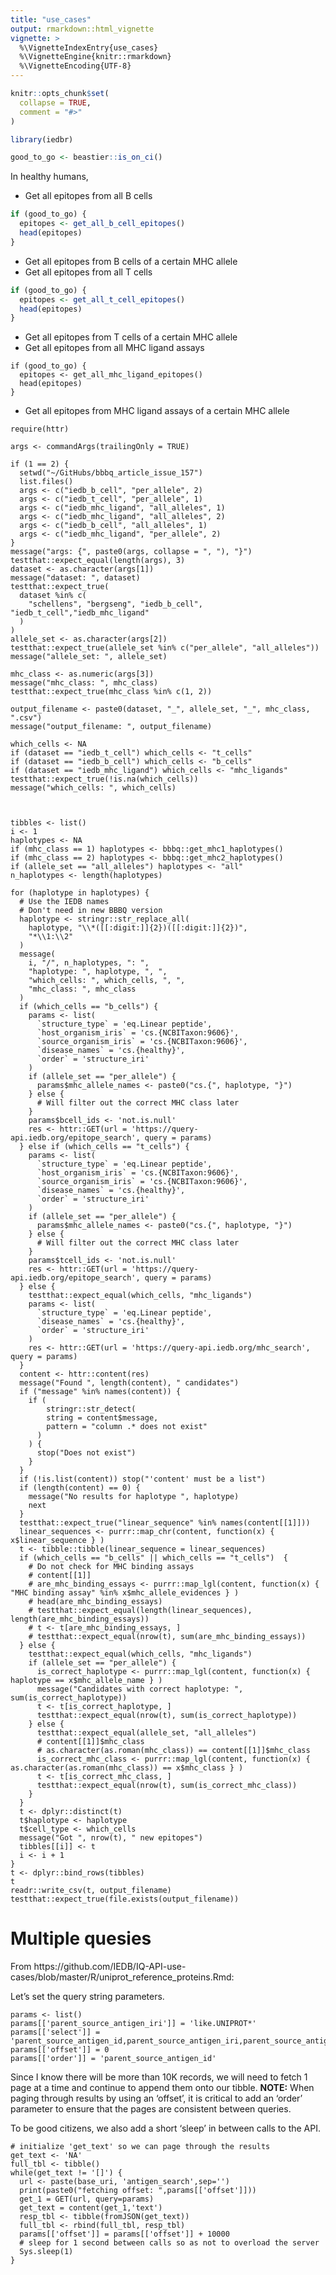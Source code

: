 ```yaml
---
title: "use_cases"
output: rmarkdown::html_vignette
vignette: >
  %\VignetteIndexEntry{use_cases}
  %\VignetteEngine{knitr::rmarkdown}
  %\VignetteEncoding{UTF-8}
---
```


```r
knitr::opts_chunk$set(
  collapse = TRUE,
  comment = "#>"
)
```

```r
library(iedbr)
```

```r
good_to_go <- beastier::is_on_ci()
```



In healthy humans, 

 * Get all epitopes from all B cells

```r
if (good_to_go) {
  epitopes <- get_all_b_cell_epitopes() 
  head(epitopes)
}
```

 * Get all epitopes from B cells of a certain MHC allele
 * Get all epitopes from all T cells
 
```r
if (good_to_go) {
  epitopes <- get_all_t_cell_epitopes() 
  head(epitopes)
}
```

 * Get all epitopes from T cells of a certain MHC allele
 * Get all epitopes from all MHC ligand assays

```
if (good_to_go) {
  epitopes <- get_all_mhc_ligand_epitopes() 
  head(epitopes)
}
```

 * Get all epitopes from MHC ligand assays of a certain MHC allele

```
require(httr)

args <- commandArgs(trailingOnly = TRUE)

if (1 == 2) {
  setwd("~/GitHubs/bbbq_article_issue_157")
  list.files()
  args <- c("iedb_b_cell", "per_allele", 2)
  args <- c("iedb_t_cell", "per_allele", 1)
  args <- c("iedb_mhc_ligand", "all_alleles", 1)
  args <- c("iedb_mhc_ligand", "all_alleles", 2)
  args <- c("iedb_b_cell", "all_alleles", 1)
  args <- c("iedb_mhc_ligand", "per_allele", 2)
}
message("args: {", paste0(args, collapse = ", "), "}")
testthat::expect_equal(length(args), 3)
dataset <- as.character(args[1])
message("dataset: ", dataset)
testthat::expect_true(
  dataset %in% c(
    "schellens", "bergseng", "iedb_b_cell", "iedb_t_cell","iedb_mhc_ligand"
  )
)
allele_set <- as.character(args[2])
testthat::expect_true(allele_set %in% c("per_allele", "all_alleles"))
message("allele_set: ", allele_set)

mhc_class <- as.numeric(args[3])
message("mhc_class: ", mhc_class)
testthat::expect_true(mhc_class %in% c(1, 2))

output_filename <- paste0(dataset, "_", allele_set, "_", mhc_class, ".csv")
message("output_filename: ", output_filename)

which_cells <- NA
if (dataset == "iedb_t_cell") which_cells <- "t_cells"
if (dataset == "iedb_b_cell") which_cells <- "b_cells"
if (dataset == "iedb_mhc_ligand") which_cells <- "mhc_ligands"
testthat::expect_true(!is.na(which_cells))
message("which_cells: ", which_cells)


  
tibbles <- list()
i <- 1
haplotypes <- NA
if (mhc_class == 1) haplotypes <- bbbq::get_mhc1_haplotypes()
if (mhc_class == 2) haplotypes <- bbbq::get_mhc2_haplotypes()
if (allele_set == "all_alleles") haplotypes <- "all"
n_haplotypes <- length(haplotypes)

for (haplotype in haplotypes) {
  # Use the IEDB names
  # Don't need in new BBBQ version
  haplotype <- stringr::str_replace_all(
    haplotype, "\\*([[:digit:]]{2})([[:digit:]]{2})", 
    "*\\1:\\2"
  )
  message(
    i, "/", n_haplotypes, ": ",
    "haplotype: ", haplotype, ", ",
    "which_cells: ", which_cells, ", ",
    "mhc_class: ", mhc_class
  )
  if (which_cells == "b_cells") {
    params <- list(
      `structure_type` = 'eq.Linear peptide',
      `host_organism_iris` = 'cs.{NCBITaxon:9606}',
      `source_organism_iris` = 'cs.{NCBITaxon:9606}',
      `disease_names` = 'cs.{healthy}',
      `order` = 'structure_iri'
    )
    if (allele_set == "per_allele") {
      params$mhc_allele_names <- paste0("cs.{", haplotype, "}")
    } else {
      # Will filter out the correct MHC class later
    }
    params$bcell_ids <- 'not.is.null'
    res <- httr::GET(url = 'https://query-api.iedb.org/epitope_search', query = params)
  } else if (which_cells == "t_cells") {
    params <- list(
      `structure_type` = 'eq.Linear peptide',
      `host_organism_iris` = 'cs.{NCBITaxon:9606}',
      `source_organism_iris` = 'cs.{NCBITaxon:9606}',
      `disease_names` = 'cs.{healthy}',
      `order` = 'structure_iri'
    )
    if (allele_set == "per_allele") {
      params$mhc_allele_names <- paste0("cs.{", haplotype, "}")
    } else {
      # Will filter out the correct MHC class later
    }
    params$tcell_ids <- 'not.is.null'
    res <- httr::GET(url = 'https://query-api.iedb.org/epitope_search', query = params)
  } else {
    testthat::expect_equal(which_cells, "mhc_ligands")
    params <- list(
      `structure_type` = 'eq.Linear peptide',
      `disease_names` = 'cs.{healthy}',
      `order` = 'structure_iri'
    )
    res <- httr::GET(url = 'https://query-api.iedb.org/mhc_search', query = params)
  }
  content <- httr::content(res)
  message("Found ", length(content), " candidates")
  if ("message" %in% names(content)) {
    if (
        stringr::str_detect(
        string = content$message,
        pattern = "column .* does not exist"
      )
    ) {
      stop("Does not exist")
    }
  }
  if (!is.list(content)) stop("'content' must be a list")
  if (length(content) == 0) {
    message("No results for haplotype ", haplotype)
    next
  }
  testthat::expect_true("linear_sequence" %in% names(content[[1]]))
  linear_sequences <- purrr::map_chr(content, function(x) { x$linear_sequence } )
  t <- tibble::tibble(linear_sequence = linear_sequences)
  if (which_cells == "b_cells" || which_cells == "t_cells")  {
    # Do not check for MHC binding assays
    # content[[1]]
    # are_mhc_binding_essays <- purrr::map_lgl(content, function(x) { "MHC binding assay" %in% x$mhc_allele_evidences } ) 
    # head(are_mhc_binding_essays)
    # testthat::expect_equal(length(linear_sequences), length(are_mhc_binding_essays))
    # t <- t[are_mhc_binding_essays, ]
    # testthat::expect_equal(nrow(t), sum(are_mhc_binding_essays))
  } else {
    testthat::expect_equal(which_cells, "mhc_ligands")
    if (allele_set == "per_allele") {
      is_correct_haplotype <- purrr::map_lgl(content, function(x) {  haplotype == x$mhc_allele_name } ) 
      message("Candidates with correct haplotype: ", sum(is_correct_haplotype))
      t <- t[is_correct_haplotype, ]
      testthat::expect_equal(nrow(t), sum(is_correct_haplotype))
    } else {
      testthat::expect_equal(allele_set, "all_alleles")
      # content[[1]]$mhc_class
      # as.character(as.roman(mhc_class)) == content[[1]]$mhc_class
      is_correct_mhc_class <- purrr::map_lgl(content, function(x) {  as.character(as.roman(mhc_class)) == x$mhc_class } ) 
      t <- t[is_correct_mhc_class, ]
      testthat::expect_equal(nrow(t), sum(is_correct_mhc_class))
    }
  }
  t <- dplyr::distinct(t)
  t$haplotype <- haplotype 
  t$cell_type <- which_cells 
  message("Got ", nrow(t), " new epitopes")
  tibbles[[i]] <- t
  i <- i + 1
}
t <- dplyr::bind_rows(tibbles)
t
readr::write_csv(t, output_filename)
testthat::expect_true(file.exists(output_filename))
```



# Multiple quesies

From https://github.com/IEDB/IQ-API-use-cases/blob/master/R/uniprot_reference_proteins.Rmd:

Let's set the query string parameters.

```
params <- list()
params[['parent_source_antigen_iri']] = 'like.UNIPROT*'
params[['select']] = 'parent_source_antigen_id,parent_source_antigen_iri,parent_source_antigen_source_org_iri,parent_source_antigen_name'
params[['offset']] = 0
params[['order']] = 'parent_source_antigen_id'
```

Since I know there will be more than 10K records, we will need to fetch 1 page at a time
and continue to append them onto our tibble.  **NOTE:** When paging through results by using an 'offset', it is critical to add an 'order' parameter to ensure that the pages are consistent between queries.

To be good citizens, we also add a short 'sleep' in between calls to the API.
```
# initialize 'get_text' so we can page through the results
get_text <- 'NA'
full_tbl <- tibble()
while(get_text != '[]') {
  url <- paste(base_uri, 'antigen_search',sep='')
  print(paste0("fetching offset: ",params[['offset']]))
  get_1 = GET(url, query=params)
  get_text = content(get_1,'text')
  resp_tbl <- tibble(fromJSON(get_text))
  full_tbl <- rbind(full_tbl, resp_tbl)
  params[['offset']] = params[['offset']] + 10000
  # sleep for 1 second between calls so as not to overload the server
  Sys.sleep(1)
}
```
